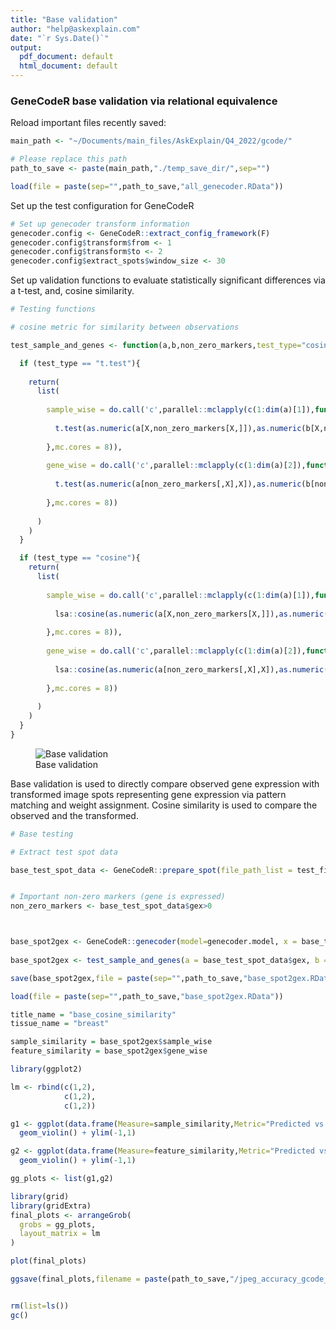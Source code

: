 ```yaml
---
title: "Base validation"
author: "help@askexplain.com"
date: "`r Sys.Date()`"
output:
  pdf_document: default
  html_document: default
---
```


### GeneCodeR base validation via relational equivalence

Reload important files recently saved:

```r

main_path <- "~/Documents/main_files/AskExplain/Q4_2022/gcode/"

# Please replace this path
path_to_save <- paste(main_path,"./temp_save_dir/",sep="")

load(file = paste(sep="",path_to_save,"all_genecoder.RData"))

```

Set up the test configuration for GeneCodeR

```r

# Set up genecoder transform information
genecoder.config <- GeneCodeR::extract_config_framework(F)
genecoder.config$transform$from <- 1
genecoder.config$transform$to <- 2
genecoder.config$extract_spots$window_size <- 30

```


Set up validation functions to evaluate statistically significant differences via a t-test, and, cosine similarity.

```r

# Testing functions

# cosine metric for similarity between observations

test_sample_and_genes <- function(a,b,non_zero_markers,test_type="cosine"){

  if (test_type == "t.test"){
    
    return(
      list(
        
        sample_wise = do.call('c',parallel::mclapply(c(1:dim(a)[1]),function(X){
          
          t.test(as.numeric(a[X,non_zero_markers[X,]]),as.numeric(b[X,non_zero_markers[X,]]))$p.value
          
        },mc.cores = 8)),
        
        gene_wise = do.call('c',parallel::mclapply(c(1:dim(a)[2]),function(X){
          
          t.test(as.numeric(a[non_zero_markers[,X],X]),as.numeric(b[non_zero_markers[,X],X]))$p.value
          
        },mc.cores = 8))
        
      )
    )
  } 

  if (test_type == "cosine"){
    return(
      list(
        
        sample_wise = do.call('c',parallel::mclapply(c(1:dim(a)[1]),function(X){
          
          lsa::cosine(as.numeric(a[X,non_zero_markers[X,]]),as.numeric(b[X,non_zero_markers[X,]]))
          
        },mc.cores = 8)),
        
        gene_wise = do.call('c',parallel::mclapply(c(1:dim(a)[2]),function(X){
          
          lsa::cosine(as.numeric(a[non_zero_markers[,X],X]),as.numeric(b[non_zero_markers[,X],X]))
          
        },mc.cores = 8))
        
      )
    )
  } 
}

```

![Base validation](./base_validation.png)

Base validation is used to directly compare observed gene expression with transformed image spots representing gene expression via pattern matching and weight assignment. Cosine similarity is used to compare the observed and the transformed.

```r

# Base testing

# Extract test spot data

base_test_spot_data <- GeneCodeR::prepare_spot(file_path_list = test_file_path_list,meta_info_list = meta_info_list,config = genecoder.config, gex_data = test_gex_data$gex)


# Important non-zero markers (gene is expressed)
non_zero_markers <- base_test_spot_data$gex>0



base_spot2gex <- GeneCodeR::genecoder(model=genecoder.model, x = base_test_spot_data$spot, config = genecoder.config, model_type = "gcode")
    
base_spot2gex <- test_sample_and_genes(a = base_test_spot_data$gex, b = base_spot2gex,non_zero_markers = non_zero_markers, test_type = "cosine")

save(base_spot2gex,file = paste(sep="",path_to_save,"base_spot2gex.RData"))

```



```r
load(file = paste(sep="",path_to_save,"base_spot2gex.RData"))

title_name = "base_cosine_similarity"
tissue_name = "breast"

sample_similarity = base_spot2gex$sample_wise
feature_similarity = base_spot2gex$gene_wise

library(ggplot2)

lm <- rbind(c(1,2),
            c(1,2),
            c(1,2))

g1 <- ggplot(data.frame(Measure=sample_similarity,Metric="Predicted vs Observed \n Sample-wise Pearson Correlation"), aes(x=Metric,y=Measure)) + 
  geom_violin() + ylim(-1,1) 

g2 <- ggplot(data.frame(Measure=feature_similarity,Metric="Predicted vs Observed \n Gene-wise Pearson Correlation"), aes(x=Metric,y=Measure)) + 
  geom_violin() + ylim(-1,1) 

gg_plots <- list(g1,g2)

library(grid)
library(gridExtra)
final_plots <- arrangeGrob(
  grobs = gg_plots,
  layout_matrix = lm
)

plot(final_plots)

ggsave(final_plots,filename = paste(path_to_save,"/jpeg_accuracy_gcode_",tissue_name,"_SPATIAL/",title_name,"_accuracy_",tissue_name,"_spatial.png",sep=""),width = 5,height=5)


rm(list=ls())
gc()
```
